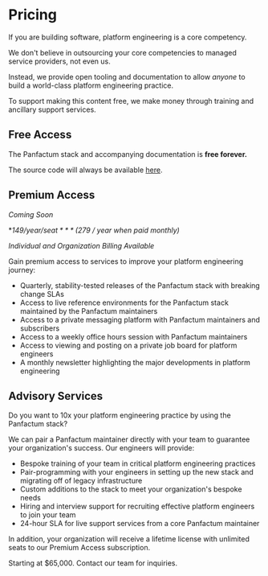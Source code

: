 # Pricing

If you are building software, platform engineering is a core competency.

We don't believe in outsourcing your core competencies to managed service providers, not even us.

Instead, we provide open tooling and documentation to allow *anyone* to build a world-class platform engineering practice.

To support making this content free, we make money through training and ancillary support services.

## Free Access

The Panfactum stack and accompanying documentation is **free forever.**

The source code will always be available [here](https://github.com/Panfactum/stack).

## Premium Access

*Coming Soon*

\**$149 / year / seat** *($279 / year when paid monthly)*

*Individual and Organization Billing Available*

Gain premium access to services to improve your platform engineering journey:

* Quarterly, stability-tested releases of the Panfactum stack with breaking change SLAs
* Access to live reference environments for the Panfactum stack maintained by the Panfactum maintainers
* Access to a private messaging platform with Panfactum maintainers and subscribers
* Access to a weekly office hours session with Panfactum maintainers
* Access to viewing and posting on a private job board for platform engineers
* A monthly newsletter highlighting the major developments in platform engineering

## Advisory Services

Do you want to 10x your platform engineering practice by using the Panfactum stack?

We can pair a Panfactum maintainer directly with your team to guarantee your organization's success. Our engineers
will provide:

* Bespoke training of your team in critical platform engineering practices
* Pair-programming with your engineers in setting up the new stack and migrating off of legacy infrastructure
* Custom additions to the stack to meet your organization's bespoke needs
* Hiring and interview support for recruiting effective platform engineers to join your team
* 24-hour SLA for live support services from a core Panfactum maintainer

In addition, your organization will receive a lifetime license with unlimited seats to our Premium Access subscription.

Starting at \$65,000. Contact our team for inquiries.
